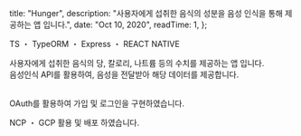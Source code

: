 
  title: "Hunger",
  description:
    "사용자에게 섭취한 음식의 성분을 음성 인식을 통해 제공하는 앱 입니다.",
  date: "Oct 10, 2020",
  readTime: 1,
};


<p style={{ textAlign: "center", fontFamily: "Rajdhani" }}>
  TS ・ TypeORM ・ Express ・ REACT NATIVE
</p>

<div
  style={{
    marginTop: "2.625rem",
    textAlign: "center",
    display: "flex",
    justifyContent: "center",
  }}
>
  <a
    href="https://github.com/o-henry/PV_REST"
    target="_blank"
    style={{ fontFamily: "Rajdhani" }}
  >
    <Github style={{ fontSize: "20px" }} />
  </a>
  <div style={{ width: "15px" }} />
  <a
    href="https://apps.apple.com/kr/app/hunger/id1534889596"
    target="_blank"
    style={{ fontFamily: "Rajdhani" }}
  >
    <Apple style={{ fontSize: "20px" }} />
  </a>
  <div style={{ width: "15px" }} />
  <a
    href="https://play.google.com/store/apps/details?id=com.hunger.ohenry"
    target="_blank"
    style={{ fontFamily: "Rajdhani" }}
  >
    <Google style={{ fontSize: "20px" }} />
  </a>
</div>

<p
  style={{
    paddingTop: "2rem",
    fontFamily: "seoulNamsanL",
    fontSize: "1.125rem",
  }}
>
  사용자에게 섭취한 음식의 당, 칼로리, 나트륨 등의 수치를 제공하는 앱 입니다.
  <br />
  음성인식 API를 활용하여, 음성을 전달받아 해당 데이터를 제공합니다.
  <br />
  <br />
</p>

OAuth를
활용하여 가입 및 로그인을 구현하였습니다.

NCP ・ GCP 활용 및 배포 하였습니다.
